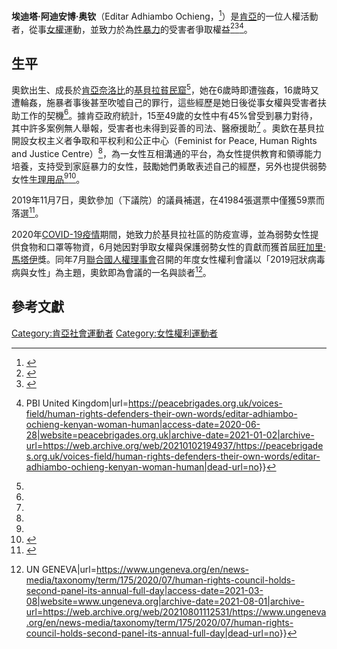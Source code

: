 {{NoteTA
| G1 = TO
}}

{{Infobox person
| honorific_prefix = 
| name          = 埃迪塔·阿迪安博·奥钦
| image         = 
| alt           = 
| caption       = 
| birth_name    = 
| birth_date    = 1989年
| birth_place   = {{flag|肯亞}}[[奈洛比|奈洛比]][[基貝拉貧民窟|基貝拉]]
| death_date    = 
| death_place   = 
| nationality   = {{flag|肯亞}}
| other_names   = 
| occupation    = [[女權主義|女權主義者]]
| years_active  = 
| known_for     = 女权主义者争取和平权利和公正中心創辦人
| notable_works = 
}}

'''埃迪塔·阿迪安博·奥钦'''（Editar Adhiambo Ochieng，{{bd|1989年}}<ref>{{cite web|url=https://www.pd.co.ke/lifestyle/editar-adhiambo-founder-feminists-for-peace-rights-and-justice-centre-3457/|title=I am not fighting men, says women’s rights defender|author=Betty Muindi|date=2019-09-02|publisher=Pd Online|accessdate=2021-04-03|archive-date=2020-06-30|archive-url=https://web.archive.org/web/20200630162358/https://www.pd.co.ke/lifestyle/editar-adhiambo-founder-feminists-for-peace-rights-and-justice-centre-3457/|dead-url=no}}</ref>）是[[肯亞|肯亞]]的一位人權活動者，從事[[女權|女權]]運動，並致力於為[[性暴力|性暴力]]的受害者爭取權益<ref name=":0">{{Cite web|last=pm|first=Michael Musyoka on 9 June 2020-2:39|title=Former Kibra Aspirant Editar Ochieng' Wins Wangari Maathai Award|url=https://www.kenyans.co.ke/news/54102-kibra-activist-editar-ochieng-wins-wangari-maathai-award|access-date=2020-06-28|website=Kenyans.co.ke|archive-date=2020-09-26|archive-url=https://web.archive.org/web/20200926065403/https://www.kenyans.co.ke/news/54102-kibra-activist-editar-ochieng-wins-wangari-maathai-award|dead-url=no}}</ref><ref name=":1">{{Cite web|date=2020-06-09|title=Kibra Activist Editar Ochieng' Wins Wangari Maathai Award|url=https://www.muhabarishaji.com/2020/06/kibra-activist-editar-ochieng-wins-wangari-maathai-award/|access-date=2020-06-28|website=Muhabarishaji|archive-date=2020-06-29|archive-url=https://web.archive.org/web/20200629155213/https://www.muhabarishaji.com/2020/06/kibra-activist-editar-ochieng-wins-wangari-maathai-award/|dead-url=no}}</ref><ref name=":2">{{Cite web|title=Editar Adhiambo Ochieng, Kenyan Woman Human Rights Defender {{!}} PBI United Kingdom|url=https://peacebrigades.org.uk/voices-field/human-rights-defenders-their-own-words/editar-adhiambo-ochieng-kenyan-woman-human|access-date=2020-06-28|website=peacebrigades.org.uk|archive-date=2021-01-02|archive-url=https://web.archive.org/web/20210102194937/https://peacebrigades.org.uk/voices-field/human-rights-defenders-their-own-words/editar-adhiambo-ochieng-kenyan-woman-human|dead-url=no}}</ref>。

==生平==
奧欽出生、成長於[[肯亞|肯亞]][[奈洛比|奈洛比]]的[[基貝拉貧民窟|基貝拉貧民窟]]<ref name=":1" />，她在6歲時即遭強姦，16歲時又遭輪姦，施暴者事後甚至吹噓自己的罪行，這些經歷是她日後從事女權與受害者扶助工作的契機<ref name=":2" />。據肯亞政府統計，15至49歲的女性中有45%曾受到暴力對待，其中許多案例無人舉報，受害者也未得到妥善的司法、醫療援助<ref name=":1" /> 。奧欽在基貝拉開設女权主义者争取和平权利和公正中心（Feminist for Peace, Human Rights and Justice Centre）<ref name=":1" />，為一女性互相溝通的平台，為女性提供教育和領導能力培養，支持受到家庭暴力的女性，鼓勵她們勇敢表述自己的經歷，另外也提供弱勢女性[[女性生理用品|生理用品]]<ref name=":2" /><ref>{{Cite web|title=Faces of 4 brilliant, youthful Kenyan women doing greatness behind progressive politics arena|url=https://www.msn.com/en-xl/news/other/faces-of-4-brilliant-youthful-kenyan-women-doing-greatness-behind-progressive-politics-arena/ar-BB161UvA|access-date=2021-03-08|website=www.msn.com|archive-date=2021-03-13|archive-url=https://web.archive.org/web/20210313074954/https://www.msn.com/en-xl/news/other/faces-of-4-brilliant-youthful-kenyan-women-doing-greatness-behind-progressive-politics-arena/ar-BB161UvA|dead-url=no}}</ref>。

2019年11月7日，奧欽參加{{le|肯亞國民大會|National Assembly (Kenya)}}（下議院）{{le|基貝拉選區|Kibra Constituency}}的議員補選，在41984張選票中僅獲59票而落選<ref>{{Cite web|last=am|first=John Paul Simiyu on 8 November 2019-7:52|title=IEBC Announces Kibra Final Tally [VIDEO]|url=https://www.kenyans.co.ke/news/46125-imran-okoth-floors-mariga-hotly-contested-poll|access-date=2021-03-08|website=Kenyans.co.ke|archive-date=2020-10-20|archive-url=https://web.archive.org/web/20201020031142/https://www.kenyans.co.ke/news/46125-imran-okoth-floors-mariga-hotly-contested-poll|dead-url=no}}</ref>。

2020年[[2019冠状病毒病肯尼亚疫情|COVID-19疫情]]期間，她致力於基貝拉社區的防疫宣導，並為弱勢女性提供食物和口罩等物資，6月她因對爭取女權與保護弱勢女性的貢獻而獲首屆[[旺加里·馬塔伊|旺加里·馬塔伊]]獎。同年7月[[聯合國人權理事會|聯合國人權理事會]]召開的年度女性權利會議以「2019冠狀病毒病與女性」為主題，奧欽即為會議的一名與談者<ref>{{Cite web|title=HUMAN RIGHTS COUNCIL HOLDS SECOND PANEL OF ITS ANNUAL FULL-DAY DISCUSSION ON THE HUMAN RIGHTS OF WOMEN ON COVID-19 AND WOMEN’S RIGHTS, THEN HOLDS INTERACTIVE DIALOGUE WITH THE COMMISSION OF INQUIRY ON BURUNDI {{!}} UN GENEVA|url=https://www.ungeneva.org/en/news-media/taxonomy/term/175/2020/07/human-rights-council-holds-second-panel-its-annual-full-day|access-date=2021-03-08|website=www.ungeneva.org|archive-date=2021-08-01|archive-url=https://web.archive.org/web/20210801112531/https://www.ungeneva.org/en/news-media/taxonomy/term/175/2020/07/human-rights-council-holds-second-panel-its-annual-full-day|dead-url=no}}</ref>。

==參考文獻==
{{Reflist|2}}

[[Category:肯亞社會運動者|Category:肯亞社會運動者]]
[[Category:女性權利運動者|Category:女性權利運動者]]